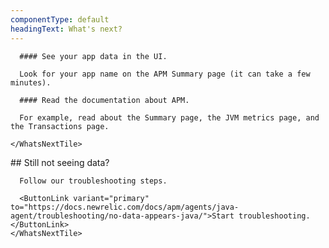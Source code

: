 ```yaml
---
componentType: default
headingText: What's next?
---
```


<InstallFeedback />

<SideBySide>
  <Side>
    <WhatsNextTile title="What's next?">

      #### See your app data in the UI.

      Look for your app name on the APM Summary page (it can take a few minutes).

      #### Read the documentation about APM.

      For example, read about the Summary page, the JVM metrics page, and the Transactions page.

    </WhatsNextTile> 
  </Side>
  <Side>
    <WhatsNextTile alignment="center">
      ## Still not seeing data?

      Follow our troubleshooting steps. 

      <ButtonLink variant="primary" to="https://docs.newrelic.com/docs/apm/agents/java-agent/troubleshooting/no-data-appears-java/">Start troubleshooting.</ButtonLink>
    </WhatsNextTile>
  </Side>
</SideBySide>
